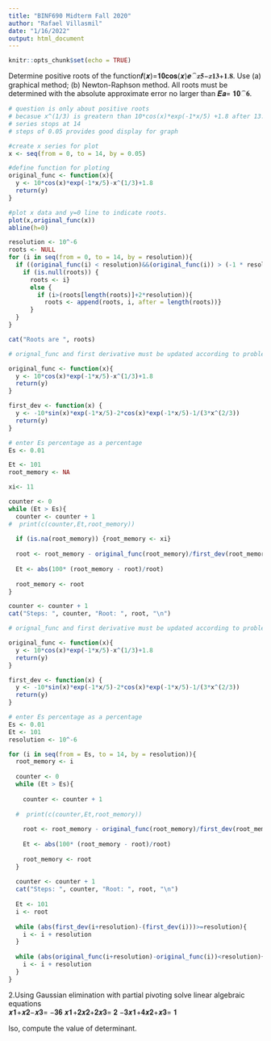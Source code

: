 ```yaml
---
title: "BINF690 Midterm Fall 2020"
author: "Rafael Villasmil"
date: "1/16/2022"
output: html_document
---
```


```r
knitr::opts_chunk$set(echo = TRUE)
```

Determine positive roots of the function𝒇(𝒙)=𝟏𝟎𝐜𝐨𝐬(𝒙)𝒆ି𝒙𝟓−𝒙𝟏𝟑+𝟏.𝟖. 
Use 
(a) graphical method; 
(b) Newton-Raphson method. All roots must be determined with the absolute 
approximate error no larger than 𝑬𝒂= 𝟏𝟎ି𝟔. 


```r
# question is only about positive roots
# becasue x^(1/3) is greatern than 10*cos(x)*exp(-1*x/5) +1.8 after 13.22, 
# series stops at 14
# steps of 0.05 provides good display for graph

#create x series for plot
x <- seq(from = 0, to = 14, by = 0.05)

#define function for ploting
original_func <- function(x){
  y <- 10*cos(x)*exp(-1*x/5)-x^(1/3)+1.8
  return(y)
}

#plot x data and y=0 line to indicate roots.
plot(x,original_func(x))
abline(h=0)

resolution <- 10^-6
roots <- NULL
for (i in seq(from = 0, to = 14, by = resolution)){
  if ((original_func(i) < resolution)&&(original_func(i)) > (-1 * resolution)){
    if (is.null(roots)) {
      roots <- i} 
      else {
        if (i>(roots[length(roots)]+2*resolution)){
          roots <- append(roots, i, after = length(roots))}
      }
  }
}

cat("Roots are ", roots)
```
```r

# orignal_func and first derivative must be updated according to problem

original_func <- function(x){
  y <- 10*cos(x)*exp(-1*x/5)-x^(1/3)+1.8
  return(y)
}

first_dev <- function(x) {
  y <- -10*sin(x)*exp(-1*x/5)-2*cos(x)*exp(-1*x/5)-1/(3*x^(2/3))
  return(y)
}

# enter Es percentage as a percentage 
Es <- 0.01

Et <- 101
root_memory <- NA

xi<- 11

counter <- 0
while (Et > Es){
  counter <- counter + 1
#  print(c(counter,Et,root_memory))
  
  if (is.na(root_memory)) {root_memory <- xi}
  
  root <- root_memory - original_func(root_memory)/first_dev(root_memory)
  
  Et <- abs(100* (root_memory - root)/root)
  
  root_memory <- root
}

counter <- counter + 1
cat("Steps: ", counter, "Root: ", root, "\n")

```


```r

# orignal_func and first derivative must be updated according to problem

original_func <- function(x){
  y <- 10*cos(x)*exp(-1*x/5)-x^(1/3)+1.8
  return(y)
}

first_dev <- function(x) {
  y <- -10*sin(x)*exp(-1*x/5)-2*cos(x)*exp(-1*x/5)-1/(3*x^(2/3))
  return(y)
}

# enter Es percentage as a percentage 
Es <- 0.01
Et <- 101
resolution <- 10^-6

for (i in seq(from = Es, to = 14, by = resolution)){
  root_memory <- i
  
  counter <- 0
  while (Et > Es){
    
    counter <- counter + 1
    
  #  print(c(counter,Et,root_memory))
    
    root <- root_memory - original_func(root_memory)/first_dev(root_memory)
    
    Et <- abs(100* (root_memory - root)/root)
    
    root_memory <- root
  }
  
  counter <- counter + 1
  cat("Steps: ", counter, "Root: ", root, "\n")
  
  Et <- 101 
  i <- root 
  
  while (abs(first_dev(i+resolution)-(first_dev(i)))>=resolution){
    i <- i + resolution
  }
  
  while (abs(original_func(i+resolution)-original_func(i))<resolution){
    i <- i + resolution
  }
}
```

2.Using Gaussian elimination with partial pivoting solve linear algebraic 
equations  
𝒙𝟏+𝒙𝟐−𝒙𝟑= −𝟑𝟔
𝒙𝟏+𝟐𝒙𝟐+𝟐𝒙𝟑= 𝟐
−𝟑𝒙𝟏+𝟒𝒙𝟐+𝒙𝟑= 𝟏

lso, compute the value of determinant.  